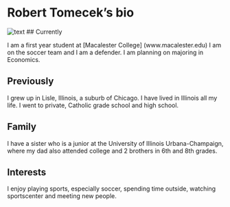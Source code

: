 Robert Tomecek's bio 
===================
![text](http://www.dailyherald.com/apps/pbcsi.dll/bilde?Site=DA&Date=20121025&Category=SPORTS&ArtNo=710259556&Ref=EP&NewTbl=1&item=18&maxw=182&maxh=291&Q=70&&updated=)
## Currently

I am a first year student at [Macalester College] (www.macalester.edu) 
I am on the soccer team and I am a defender. I am planning on majoring in Economics.

## Previously

I grew up in Lisle, Illinois, a suburb of Chicago. I have lived in Illinois all my life. I went to private, Catholic grade school and high school.

## Family

I have a sister who is a junior at the University of Illinois Urbana-Champaign, where my dad also attended college and 2 brothers in 6th and 8th grades.

## Interests
I enjoy playing sports, especially soccer, spending time outside, watching sportscenter and meeting new people.